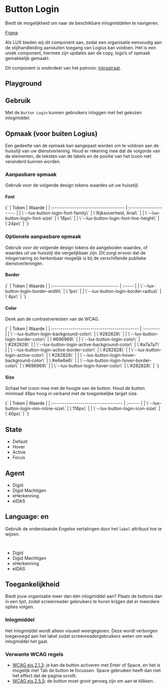 
<Meta of={ButtonLoginStories} />

# Button Login

Biedt de mogelijkheid om naar de beschikbare inlogmiddelen te navigeren.

[Figma](https://www.figma.com/file/515tboh6xpSNziwQu6WyAy/LUX---UI-kit?type=design&node-id=1125-2&mode=design)

Als LUX bieden wij dit component aan, zodat een organisatie eenvoudig aan de stijlhandleiding aansluiten toegang van Logius kan voldoen. Het is een uniek component, hiermee zijn updates aan de copy, logo’s of opmaak gemakkelijk gemaakt.

Dit component is onderdeel van het patroon: [inlogstraat](https://www.logius.nl/domeinen/toegang/stijlhandleiding-aansluiten-toegang).

## Playground

<Canvas of={ButtonLoginStories.Playground} />
<Controls of={ButtonLoginStories.Playground} />

## Gebruik

Met de `Button Login` kunnen gebruikers inloggen met het gekozen inlogmiddel.

## Opmaak (voor buiten Logius)

Een gedeelte van de opmaak kan aangepast worden om te voldoen aan de huisstijl van uw dienstverlening. Houd er rekening mee dat de volgorde van de elementen, de teksten van de labels en de positie van het icoon niet veranderd kunnen worden.

### Aanpasbare opmaak

Gebruik voor de volgende design tokens waardes uit uw huisstijl.

#### Font

<Markdown>
  {`
| Token                                 | Waarde                 |
| :------------------------------------ | :--------------------- |
| \`--lux-button-login-font-family\`      | \`Rijksoverheid, Arial\` |
| \`--lux-button-login-font-size\`        | \`18px\`                 |
| \`--lux-button-login-font-line-height\` | \`24px\`                 |
`}
</Markdown>

### Optionele aanpasbare opmaak

Gebruik voor de volgende design tokens de aangeboden waardes, of waardes uit uw huisstijl die vergelijkbaar zijn. Dit zorgt ervoor dat de inlogervaring zo herkenbaar mogelijk is bij de verschillende publieke dienstverleningen.

#### Border

<Markdown>
  {`
| Token                              | Waarde |
| :--------------------------------- | :----- |
| \`--lux-button-login-border-width\`  | \`1px\`  |
| \`--lux-button-login-border-radius\` | \`4px\`  |
`}
</Markdown>

#### Color

Denk aan de contrastvereisten van de WCAG.

<Markdown>
  {`
| Token                                        | Waarde    |
| :------------------------------------------- | :-------- |
| \`--lux-button-login-background-color\`        | \`#282828\` |
| \`--lux-button-login-border-color\`            | \`#696969\` |
| \`--lux-button-login-color\`                   | \`#282828\` |
| \`--lux-button-login-active-background-color\` | \`#a7a7a7\` |
| \`--lux-button-login-active-border-color\`     | \`#282828\` |
| \`--lux-button-login-active-color\`            | \`#282828\` |
| \`--lux-button-login-hover-background-color\`  | \`#e6e6e6\` |
| \`--lux-button-login-hover-border-color\`      | \`#696969\` |
| \`--lux-button-login-hover-color\`             | \`#282828\` |
`}
</Markdown>

#### Size

Schaal het icoon mee met de hoogte van de button. Houd de button minimaal 48px hoog in verband met de toegankelijke target size.

<Markdown>
  {`
| Token                                | Waarde  |
| :----------------------------------- | :------ |
| \`--lux-button-login-min-inline-size\` | \`118px\` |
| \`--lux-button-login-icon-size\`       | \`40px\`  |
`}
</Markdown>

## State

<ul class="section">
  <li>
    <lux-button-login agent="digid"></lux-button-login>
    <span>Default</span>
  </li>
  <li>
    <lux-button-login class="force-state--hover" agent="digid"></lux-button-login>
    <span>Hover</span>
  </li>
  <li>
    <lux-button-login class="force-state--active" agent="digid"></lux-button-login>
    <span>Active</span>
  </li>
  <li>
    <lux-button-login class="force-state--focus" agent="digid"></lux-button-login>
    <span>Focus</span>
  </li>
</ul>

## Agent

<ul class="section">
  <li>
    <lux-button-login agent="digid"></lux-button-login>
    <span>Digid</span>
  </li>
  <li>
    <lux-button-login agent="digid-machtigen"></lux-button-login>
    <span>Digid Machtigen</span>
  </li>
  <li>
    <lux-button-login agent="eherkenning"></lux-button-login>
    <span>eHerkenning</span>
  </li>
  <li>
    <lux-button-login agent="eidas"></lux-button-login>
    <span>eIDAS</span>
  </li>
</ul>

## Language: en

Gebruik de onderstaande Engelse vertalingen door het `label` attribuut toe te wijzen.

```html
<lux-button-login agent="digid" label="Log in"></lux-button-login>
```

<ul class="section">
  <li>
    <lux-button-login agent="digid" label="Log in"></lux-button-login>
    <span>Digid</span>
  </li>
  <li>
    <lux-button-login agent="digid-machtigen" label="Log in as representative"></lux-button-login>
    <span>Digid Machtigen</span>
  </li>
  <li>
    <lux-button-login agent="eherkenning" label="Login as a company or organisation"></lux-button-login>
    <span>eHerkenning</span>
  </li>
  <li>
    <lux-button-login agent="eidas"></lux-button-login>
    <span>eIDAS</span>
  </li>
</ul>

## Toegankelijkheid

Biedt jouw organisatie meer dan één inlogmiddel aan? Plaats de buttons dan in een lijst, zodat screenreader gebruikers te horen krijgen dat er meerdere opties volgen.

### Inlogmiddel

Het inlogmiddel wordt alleen visueel weergegeven. Deze wordt verborgen toegevoegd aan het label zodat screenreadergebruikers weten om welk inlogmiddel het gaat.

### Verwante WCAG regels

- [WCAG eis 2.1.3](https://www.w3.org/TR/WCAG21/#keyboard-no-exception): je kan de button activeren met Enter of Space, en het is mogelijk met Tab de button te focussen. Space gebruiken heeft dan niet het effect dat de pagina scrollt.
- [WCAG eis 2.5.5](https://www.w3.org/TR/WCAG21/#target-size): de button moet groot genoeg zijn om aan te klikken.
